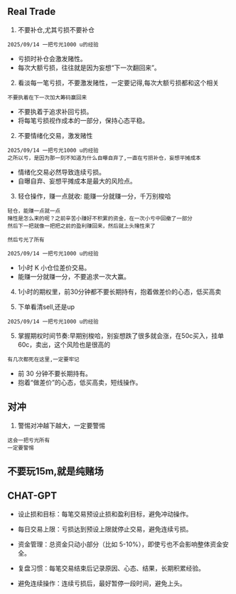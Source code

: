 ## Real Trade
1. 不要补仓,尤其亏损不要补仓
```
2025/09/14 一把亏光1000 u的经验
```
  - 亏损时补仓会激发赌性。
  - 每次大额亏损，往往就是因为妄想“下一次翻回来”。

2. 看淡每一笔亏损，不要激发赌性，一定要记得,每次大额亏损都和这个相关
```
不要执着在下一次加大筹码赢回来
```
  - 不要执着于追求补回亏损。
  - 将每笔亏损视作成本的一部分，保持心态平稳。

2. 不要情绪化交易，激发赌性
```
2025/09/14 一把亏光1000 u的经验
之所以亏，是因为那一刻不知道为什么自曝自弃了,一直在亏损补仓，妄想平摊成本
```
  - 情绪化交易必然导致连续亏损。
  - 自曝自弃、妄想平摊成本是最大的风险点。

3. 轻仓操作，赚一点就收: 能赚一分就赚一分，千万别梭哈
```
轻仓，能赚一点就一点
赌性是怎么来的呢？之前辛苦小赚好不积累的资金，在一次小亏中回撤了一部分
然后下一把就像一把把之前的盈利赚回来，然后就上头赌性来了

然后亏光了所有

2025/09/14 一把亏光1000 u的经验
```
  - 1小时 K 小仓位差价交易。
  - 能赚一分就赚一分，不要追求一次大赢。

4. 1小时的期权里，前30分钟都不要长期持有，抱着做差价的心态，低买高卖

5. 下单看清sell,还是up
```
2025/09/14 一把亏光1000 u的经验
```

5. 掌握期权时间节奏:早期别梭哈，别妄想跌了很多就会涨，在50c买入，挂单60c，卖出，这个风险也是很高的
```
有几次都死在这里,一定要牢记
```
  - 前 30 分钟不要长期持有。
  - 抱着“做差价”的心态，低买高卖，短线操作。

## 对冲
1. 警惕对冲越下越大，一定要警惕
```
这会一把亏光所有
一定要警惕
```

## 不要玩15m,就是纯赌场

## CHAT-GPT
- 设止损和目标：每笔交易预设止损和盈利目标，避免冲动操作。

- 每日交易上限：亏损达到预设上限就停止交易，避免连续亏损。

- 资金管理：总资金只动小部分（比如 5-10%），即使亏也不会影响整体资金安全。

- 复盘习惯：每笔交易结束后记录原因、心态、结果，长期积累经验。

- 避免连续操作：连续亏损后，最好暂停一段时间，避免上头。

